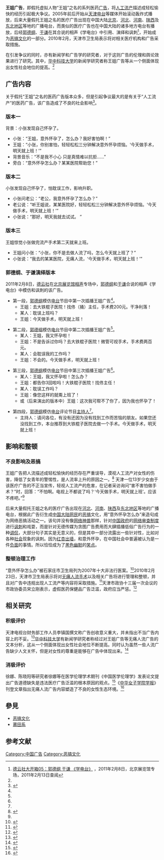 {{original research|time=2018-12-05T04:21:57+00:00}}
'''王姐广告'''，即假托虚拟人物“王姐”之名的系列医药[[广告|广告]]，将[[人工流产|人工流产]]描述成轻松愉快的经历引起极大争议。2005年前后开始从[[天津人民广播电台|天津电台]]等媒体开始滚动轰炸式播放，后来大量假托王姐之名的医疗广告出现在中国大陆[[北京|北京]]、[[河北|河北]]、[[河南|河南]]、[[陕西|陕西]]及[[中国东北地区|东北地区]]等地的广播电台，而类似的医疗广告也在中国大陆的诸多地方电台有播放，后经[[郭德纲|郭德纲]]、[[于谦_(相声演员)|于谦]]在其合说的相声《学电台》中引用、演绎和讽刺<ref name=autogenerated0>[http://v.youku.com/v_show/id_XMjQyNDE2NDI0.html 德云社大开箱05：郭德纲 于谦 《学电台》] {{Wayback|url=http://v.youku.com/v_show/id_XMjQyNDE2NDI0.html |date=20110214005623 }}，2011年2月8日，北京展览馆专场，2011年2月13日查阅</ref>，开始成为[[恶搞文化|恶搞文化]]的一部分。2010年2月，天津市卫生局表示将对相关医疗机构和广告采取措施。

在引发争议的同时，亦有新闻学和广告学的研究者，对于这则广告的伦理和舆论效果进行了研究。其中，[[华中科技大学|华中科技大学]]的新闻学研究者称王姐广告等从一个侧面体现出女性社会地位的提高。<ref name="从无痛人工流产广告盛行看社会舆论的生成" />

== 广告内容 ==
关于假托“王姐”之名的医药广告版本众多，但是引起争议最大的是有关于“人工流产”的医药广告，该广告造成了不良的社会影响<ref name="小勺刮两下没这么严重">{{cite web | url=http://news.enorth.com.cn/system/2010/07/13/004847756.shtml | title=13岁怀孕女孩做人流木然:小勺刮两下没这么严重 | publisher=北方网 | accessdate=2012-12-16 | archive-date=2012-05-01 | archive-url=https://web.archive.org/web/20120501015149/http://news.enorth.com.cn/system/2010/07/13/004847756.shtml | dead-url=no }}</ref>。

===版本一===
背景：小张发现自己怀孕了。
*小张：“王姐，意外怀孕了，怎么办？我好害怕啊！”
*王姐：“小张，你别害怕，轻轻松松三分钟解决意外怀孕烦恼。‘今天做手术，明天就上班！’”
*背景音乐：“不是我不小心 只是真情难以抗拒……”
*旁白：“意外怀孕怎么办？某某医院帮助您！”
 
===版本二===
小张发现自己怀孕了，怕耽误工作，影响升职。
*小张问老公：“老公，我意外怀孕了怎么办？”
*老公说：“听王姐说，某某医院好，轻轻松松三分钟解决意外怀孕烦恼。‘今天做手术，明天就上班！’”
*小张说：“那好，明天我就去试试。 ”

===版本三===
王姐惊觉小张做完流产手术第二天就来上班。
*王姐问小张：“小张，你不是去做人流了吗，怎么今天就上班了？”
*小张说：“我去的某某医院，无痛人流，‘今天做手术，明天就上班！’”

===郭德纲、于谦演绎版本===
2011年2月8日，[[德云社|德云社]]在[[北京展览馆|北京展览馆]][[相声|相声]]专场中，[[郭德纲|郭德纲]]和[[于谦|于谦]]合说的相声《学电台》中模仿和讽刺的该广告。
*第一段，[[郭德纲|郭德纲]]模仿[[电台|电台]]节目中第一次插播王姐广告<ref name=autogenerated0 />{{需要额外来源}}。
**王姐：去大铁棍子医院！找佟（捅）主任，手术费200元。干净利落！
**某人：耽误上班吗？
**王姐：今天做手术，明天就上班！

*第二段，[[郭德纲|郭德纲]]模仿[[电台|电台]]节目中第二次插播王姐广告<ref name=autogenerated0 />。
**某人：王姐，我又怀孕啦！
**王姐：不是告诉过你吗？去大铁棍子医院！微管可视手术，手术费两百元。
**某人：会耽误我的工作吗？
**王姐：不会的。今天做手术，明天就上班！

*第三段，[[郭德纲|郭德纲]]模仿[[电台|电台]]节目中第三次插播王姐广告<ref name=autogenerated0 />。
**某人：王姐，我又怀孕啦！怎么办？
**王姐：都告你3回啦吗！大铁棍子医院！找佟主任！
**某人：耽误工作吗？
**王姐：像您这样的就甭上班了！
**或（后来演出的版本中）王姐：这次我可帮不了你了，因为我也怀孕了！

*第四段，[[郭德纲|郭德纲]]模仿[[电台|电台]]评论节目[[主持人|主持人]]<ref name=autogenerated0 />。
**主持人：请问各位，有没有还因为没有找到工作而苦恼的朋友。如果您还没找到工作，本台推荐到大铁棍子医院去做一个手术。今天做手术，明天就上班！

== 影响和整顿 ==
=== 不良影响及恶搞 ===
{{who}}王姐广告把人流描述成轻松愉快的经历存在严重误导，漠视人工流产对女性的伤害，降低了女青年的警惕性，是人流率上升的原因之一。<ref>{{cite web | url=http://news.enorth.com.cn/system/2011/09/26/007858191.shtml | title=22岁女子2年流产7次 天津大学生期待性教育课程 | publisher=北方网 | accessdate=2013-01-28 | archive-date=2016-03-04 | archive-url=https://web.archive.org/web/20160304124236/http://news.enorth.com.cn/system/2011/09/26/007858191.shtml | dead-url=no }}</ref>
天津一位13岁少女由于该医疗广告的不正当宣传，轻视人工流产的危害，在记者采访询问“害不害怕做手术？”时，回答：“不怕啊。电视上不都说了吗？‘今天做手术，明天就上班’。应该不疼吧。”<ref name="小勺刮两下没这么严重" />

后来大量假托王姐之名的医疗广告出现在[[河北|河北]]、[[河南|河南]]、[[陕西|陕西]]及[[中国东北地区|东北地区]]等地的广播电台，根据此广告衍生成[[中国大陆|中国大陆]][[网民|网民]]的[[恶搞|恶搞]]文化，用“意外怀孕怎么办”来造句成为网络恶搞活动之一。该句并没有像[[神兽_(恶搞)|网络神兽]]那样，针对[[中国政府|中国政府]]的[[中华人民共和国网络审查|网络审查制度]]进行[[讽刺|讽刺]]和戏耍，而是针对无德传媒为贪图广告费用而大肆插播低俗广告行为的一种[[调侃|调侃]]，大部分句子其实是无意义的，但是其中一部分流露出一些针对性，比如对各种[[社会|社会]]现象的讽刺。因为[[外遇|红杏出墙]]，和意外怀孕，在中国社会中普遍被认为是一件[[负面|负面]]的事情。所以恰恰成为了[[黑色幽默|黑色幽默]]的[[笑点|笑点]]。{{or}}

=== 整顿治理工作 ===
“意外怀孕怎么办”被石家庄市卫生局列为2007年十大非法行医案。<ref>{{cite web | url=http://news.enorth.com.cn/system/2007/09/19/002001758.shtml | title=石家庄市卫生局公布今年十大非法行医案 | publisher=北方网 | accessdate=2013-01-28 | archive-date=2016-03-04 | archive-url=https://web.archive.org/web/20160304120038/http://news.enorth.com.cn/system/2007/09/19/002001758.shtml | dead-url=no }}</ref>2010年2月23日，天津市卫生局表示将对[[人工流產|无痛人流手术]]以及相关广告将进行管理和整顿，并且对广告中违规出现人工流产等内容将采取措施。<ref>{{cite web | url=http://news.enorth.com.cn/system/2010/02/24/004509909.shtml | title=天津人流手术实行准入制管理 发广告整改3个月 | publisher=每日新报 | accessdate=2012-12-14 | archive-date=2010-07-21 | archive-url=https://web.archive.org/web/20100721124230/http://news.enorth.com.cn/system/2010/02/24/004509909.shtml | dead-url=no }}</ref>天津市政协十三届一次会议的市政协委员宋立刚表示，虚假医药保健品广告泛滥，政府应当严惩。<ref>{{cite web | url=http://news.enorth.com.cn/system/2013/01/28/010576262.shtml | title=宋立刚委员：严惩虚假医药保健品广告 | publisher=北方网 | accessdate=2013-01-28 | archive-date=2016-03-04 | archive-url=https://web.archive.org/web/20160304114452/http://news.enorth.com.cn/system/2013/01/28/010576262.shtml | dead-url=no }}</ref>

== 相关研究 ==
=== 积极评价 ===
天津电视台财务部工作人员李镇国撰文称广告创收意义重大，并未指出不当广告内容上的不妥。<ref>{{cite journal | title=电视广告经营探析——以天津电视台为例 | author=李镇国 | journal=新疆财经 | year=2008年 | volume=02期}}</ref>[[华中科技大学|华中科技大学]]有新闻学研究者称经过对王姐广告等无痛人流广告的文本分析，这从一个侧面体现出女性社会地位不断提高。同时认为虽然一些人流广告缺少人文关怀，但是对女性的尊重是能够在广告中体现出来。<ref name="从无痛人工流产广告盛行看社会舆论的生成">{{cite journal | title=从无痛人工流产广告盛行看社会舆论的生成 | author=卢羡婷 | journal=华中科技大学新闻学硕士毕业论文 | year=2011年}}{{不可靠来源}}<!-- 硕士毕业论文，可靠性低 --></ref>

=== 消极评价 ===
徐娜、陈晓阳等研究者徐娜等在医学伦理学术期刊《中国医学伦理学》发表论文提出广告道德缺失是违法医疗广告泛滥的根本原因的观点。<ref>{{cite journal | title=当前医疗广告的道德缺失与伦理重建 | author=徐娜，陈晓阳 | journal=中国医学伦理学 | volume=01期|date=2005年1月}}</ref>《[[中华女子学院|中华女子学院学报]]》刊登文章指出无痛人流广告内容塑造了不良的女性生态环境。<ref>{{cite journal | title=“无痛人流”广告与女性的生态环境 | author=马藜 | journal=中华女子学院学报 | year=2007年 | volume=02期}}</ref>

==參見==
*[[恶搞文化|恶搞文化]]
*[[莆田系|莆田系]]

== 参考文献 ==
{{Reflist|30em}}

[[Category:中国广告|Category:中国广告]]
[[Category:恶搞文化|Category:恶搞文化]]